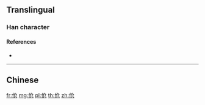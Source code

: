 {{character info/new}}
{{also|傖}}
==Translingual==

===Han character===
{{Han char|rn=9|rad=人|as=04|sn=6|four=|canj=OOSU|ids=⿰亻仓}}

====References====
* {{Han ref|kx=0096.121|hdz=10124.140|uh=4F27|ud=20263}}

----

==Chinese==
{{zh-see|傖}}

[[fr:伧]]
[[mg:伧]]
[[pl:伧]]
[[th:伧]]
[[zh:伧]]